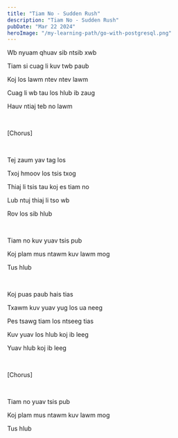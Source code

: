 ```yaml
---
title: "Tiam No - Sudden Rush"
description: "Tiam No - Sudden Rush"
pubDate: "Mar 22 2024"
heroImage: "/my-learning-path/go-with-postgresql.png"
---
```


Wb nyuam qhuav sib ntsib xwb

Tiam si cuag li kuv twb paub

Koj los lawm ntev ntev lawm

Cuag li wb tau los hlub ib zaug

Hauv ntiaj teb no lawm

<br />

[Chorus]

<br />

Tej zaum yav tag los

Txoj hmoov los tsis txog

Thiaj li tsis tau koj es tiam no

Lub ntuj thiaj li tso wb

Rov los sib hlub

<br />

Tiam no kuv yuav tsis pub

Koj plam mus ntawm kuv lawm mog

Tus hlub

<br />

Koj puas paub hais tias

Txawm kuv yuav yug los ua neeg

Pes tsawg tiam los ntseeg tias

Kuv yuav los hlub koj ib leeg

Yuav hlub koj ib leeg

<br />

[Chorus]

<br />

Tiam no yuav tsis pub

Koj plam mus ntawm kuv lawm mog

Tus hlub
